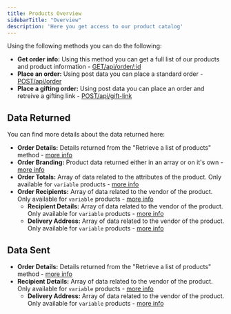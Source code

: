 ```yaml
---
title: Products Overview
sidebarTitle: "Overview"
description: 'Here you get access to our product catalog'
---
```


Using the following methods you can do the following:

- **Get order info:** Using this method you can get a full list of our products and product information - [GET/api/order/:id](/api-reference/endpoint/orders/getorder)
- **Place an order:** Using post data you can place a standard order - [POST/api/order](/api-reference/endpoint/orders/placeorder)
- **Place a gifting order:** Using post data you can place an order and retreive a gifting link - [POST/api/gift-link](/api-reference/endpoint/orders/placegiftorder)

## Data Returned

You can find more details about the data returned here:
- **Order Details:** Details returned from the "Retrieve a list of products" method - [more info](/orders/return-orderdetails)
- **Order Branding:** Product data returned either in an array or on it's own - [more info](/orders/return-orderbranding)
- **Order Totals:** Array of data related to the attributes of the product. Only available for `variable` products - [more info](/orders/return-ordertotals)
- **Order Recipients:** Array of data related to the vendor of the product. Only available for `variable` products - [more info](/orders/return-orderrecipients)
    - **Recipient Details:** Array of data related to the vendor of the product. Only available for `variable` products - [more info](/orders/return-recipientdetails)
    - **Delivery Address:** Array of data related to the vendor of the product. Only available for `variable` products - [more info](/orders/return-deliveryaddress)

## Data Sent

- **Order Details:** Details returned from the "Retrieve a list of products" method - [more info](/orders/send-orderdetails)
- **Recipient Details:** Array of data related to the vendor of the product. Only available for `variable` products - [more info](/orders/send-recipientdetails)
    - **Delivery Address:** Array of data related to the vendor of the product. Only available for `variable` products - [more info](/orders/send-deliveryaddress)